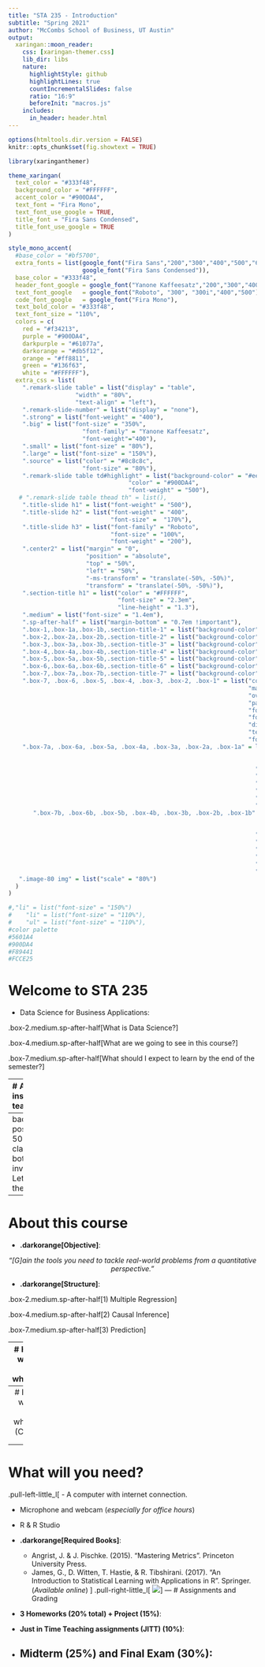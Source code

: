 ```yaml
---
title: "STA 235 - Introduction"
subtitle: "Spring 2021"
author: "McCombs School of Business, UT Austin"
output:
  xaringan::moon_reader:
    css: [xaringan-themer.css]
    lib_dir: libs
    nature:
      highlightStyle: github
      highlightLines: true
      countIncrementalSlides: false
      ratio: "16:9"
      beforeInit: "macros.js"
    includes:
      in_header: header.html
---
```


```r
options(htmltools.dir.version = FALSE)
knitr::opts_chunk$set(fig.showtext = TRUE)
```

```r
library(xaringanthemer)

theme_xaringan(
  text_color = "#333f48",
  background_color = "#FFFFFF",
  accent_color = "#900DA4",
  text_font = "Fira Mono",
  text_font_use_google = TRUE,
  title_font = "Fira Sans Condensed",
  title_font_use_google = TRUE
)

style_mono_accent(
  #base_color = "#bf5700",
  extra_fonts = list(google_font("Fira Sans","200","300","400","500","600"),
                     google_font("Fira Sans Condensed")),
  base_color = "#333f48",
  header_font_google = google_font("Yanone Kaffeesatz","200","300","400","500","600","700"),
  text_font_google   = google_font("Roboto", "300", "300i","400","500"),
  code_font_google   = google_font("Fira Mono"),
  text_bold_color = "#333f48",
  text_font_size = "110%",
  colors = c(
    red = "#f34213",
    purple = "#900DA4",
    darkpurple = "#61077a",
    darkorange = "#db5f12",
    orange = "#ff8811",
    green = "#136f63",
    white = "#FFFFFF"),
  extra_css = list(
    ".remark-slide table" = list("display" = "table",
                   "width" = "80%",
                   "text-align" = "left"),
    ".remark-slide-number" = list("display" = "none"),
    ".strong" = list("font-weight" = "400"),
    ".big" = list("font-size" = "350%",
                     "font-family" = "Yanone Kaffeesatz",
                     "font-weight"="400"),
    ".small" = list("font-size" = "80%"),
    ".large" = list("font-size" = "150%"),
    ".source" = list("color" = "#8c8c8c",
                     "font-size" = "80%"),
    ".remark-slide table td#highlight" = list("background-color" = "#eee1f0",
                                  "color" = "#900DA4",
                                  "font-weight" = "500"),
   # ".remark-slide table thead th" = list(),
    ".title-slide h1" = list("font-weight" = "500"),
    ".title-slide h2" = list("font-weight" = "400",
                             "font-size" =  "170%"),
    ".title-slide h3" = list("font-family" = "Roboto",
                             "font-size" = "100%",
                             "font-weight" = "200"),
    ".center2" = list("margin" = "0",
                      "position" = "absolute",
                      "top" = "50%",
                      "left" = "50%",
                      "-ms-transform" = "translate(-50%, -50%)",
                      "transform" = "translate(-50%, -50%)"),
    ".section-title h1" = list("color" = "#FFFFFF",
                               "font-size" = "2.3em",
                               "line-height" = "1.3"),
    ".medium" = list("font-size" = "1.4em"),
    ".sp-after-half" = list("margin-bottom" = "0.7em !important"),
    ".box-1,.box-1a,.box-1b,.section-title-1" = list("background-color" = "#0D0887"),
    ".box-2,.box-2a,.box-2b,.section-title-2" = list("background-color" = "#5601A4"),
    ".box-3,.box-3a,.box-3b,.section-title-3" = list("background-color" = "#900DA4"),
    ".box-4,.box-4a,.box-4b,.section-title-4" = list("background-color" = "#BF3984"),
    ".box-5,.box-5a,.box-5b,.section-title-5" = list("background-color" = "#E16462"),
    ".box-6,.box-6a,.box-6b,.section-title-6" = list("background-color" = "#F89441"),
    ".box-7,.box-7a,.box-7b,.section-title-7" = list("background-color" = "#FCCE25"),
    ".box-7, .box-6, .box-5, .box-4, .box-3, .box-2, .box-1" = list("color" = "#FFFFFF",
                                                                    "margin" = "0em auto",
                                                                    "overflow" = "hidden",
                                                                    "padding" = "0.4em 0.4em",
                                                                    "font-weight" = "600",
                                                                    "font-size" = "31px",
                                                                    "display" = "table",
                                                                    "text-align" = "center",
                                                                    "font-family" = "Fira Sans"),
    ".box-7a, .box-6a, .box-5a, .box-4a, .box-3a, .box-2a, .box-1a" = list("color" = "#FFFFFF",
                                                                          "left" = "0px",
                                                                          "overflow" = "hidden",
                                                                      "padding" = "0.4em 0.4em",
                                                                      "font-weight" = "600",
                                                                      "font-size" = "25px",
                                                                      "display" = "table",
                                                                      "text-align" = "center",
                                                                      "font-family" = "Fira Sans"),
       ".box-7b, .box-6b, .box-5b, .box-4b, .box-3b, .box-2b, .box-1b" = list("color" = "#FFFFFF",
                                                                          "left" = "0px",
                                                                          "overflow" = "hidden",
                                                                      "padding" = "0.4em 0.4em",
                                                                      "font-weight" = "600",
                                                                      "font-size" = "25px",
                                                                      "display" = "table",
                                                                      "text-align" = "left",
                                                                      "font-family" = "Fira Sans"),
   ".image-80 img" = list("scale" = "80%")
  )
)

#,"li" = list("font-size" = "150%")
#    "li" = list("font-size" = "110%"),
#    "ul" = list("font-size" = "110%"),
#color palette
#5601A4
#900DA4
#F89441
#FCCE25
```

# Welcome to STA 235

- Data Science for Business Applications:

.box-2.medium.sp-after-half[What is Data Science?]

.box-4.medium.sp-after-half[What are we going to see in this course?]

.box-7.medium.sp-after-half[What should I expect to learn by the end of the semester?]

---
# About the instruction team

.pull-left[
.box-3b.medium.sp-after-half[Prof: Magdalena Bennett, Ph.D.]

  - *Assistant Professor in the Stats Group.*
  
  - *Research: Causal Inference + Econ of Education*
  
.box-6b.medium.sp-after-half[TA: Ricardo Lara]
  
  - *Ph.D. candidate in Petroleum Engineering*
  
]

.pull-right[
<p align="center">
![:scale 75%](https://github.com/maibennett/sta235/raw/main/exampleSite/content/Classes/Week1/1_Intro/images/bobdylan2.png)
</p>
]

---
background-position: 50% 50%
class: left, bottom, inverse
.big[
Let's review the syllabus
]
---
# About this course

- **.darkorange[Objective]**:

<p align="center"> <i>"[G]ain the tools you need to tackle real-world problems from a quantitative perspective."</i> </p>

- **.darkorange[Structure]**:

.box-2.medium.sp-after-half[1) Multiple Regression]

.box-4.medium.sp-after-half[2) Causal Inference]

.box-7.medium.sp-after-half[3) Prediction]

---
# How, when, and where?

- **.darkorange[Continuation of STA 301]**

- **.darkorange[Online session for Spring 2021]:** Every Monday at 12:30 - 2:15 PM (Section 1) and 2:30 - 4:15 PM (Section 2)

  - Be punctual! Cameras on are encouraged.

- **.darkorange[Online Office Hours]**:

  - Professor Bennett: Monday 5:00 - 6:00 PM; Thursday 4:00 - 5:00 PM
  
    - Appointments by *calendly*
    - Other times available upon request
    
  - T.A.: *TBD*
  
- Questions can also be asked through **.darkorange[Piazza]**
  
---
# How, when, and where? (Cont.)

<p align = "center" style = "color:#db5f12;font-size:150%;"><b>http://sta235.netlify.app<b></p>

<p align="center">
![:scale 65%](https://github.com/maibennett/sta235/raw/main/exampleSite/content/Classes/Week1/1_Intro/images/sta235_website.png)
</p>

---
# What will you need?

.pull-left-little_l[
- A computer with internet connection.

  - Microphone and webcam (*especially for office hours*)

- R & R Studio

- **.darkorange[Required Books]**:

  - Angrist, J. & J. Pischke. (2015). "Mastering Metrics". Princeton University Press.
  - James, G., D. Witten, T. Hastie, & R. Tibshirani. (2017). "An Introduction to Statistical Learning with Applications in R". Springer. (*Available online*)
]
.pull-right-little_l[
![](https://github.com/maibennett/sta235/raw/main/exampleSite/content/Classes/Week1/1_Intro/images/mm.png)
]
---
# Assignments and Grading

- **3 Homeworks (20% total) + Project (15%)**:

- **Just in Time Teaching assignments (JITT) (10%)**:

- **Midterm (25%) and Final Exam (30%)**:
---